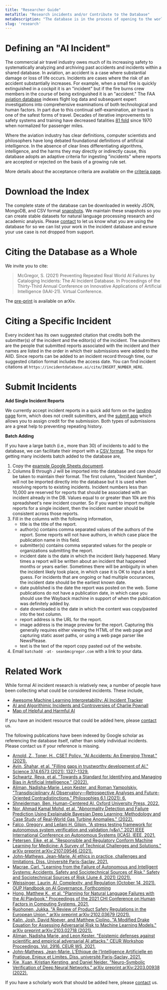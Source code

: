 ```yaml
---
title: "Researcher Guide"
metaTitle: "Research incidents and/or Contribute to the Database"
metaDescription: "The database is in the process of opening to the world for research purposes"
slug: 'research'
---
```


# Defining an "AI Incident"

The commercial air travel industry owes much of its increasing safety to systematically analyzing and archiving past accidents and incidents within a shared database. In aviation, an accident is a case where substantial damage or loss of life occurs. Incidents are cases where the risk of an accident substantially increases. For example, when a small fire is quickly extinguished in a cockpit it is an "incident" but if the fire burns crew members in the course of being extinguished it is an "accident." The FAA [aviation database](https://www.faa.gov/data_research/accident_incident/) indexes flight log data and subsequent expert investigations into comprehensive examinations of both technological and human factors. In part due to this continual self-examination, air travel is one of the safest forms of travel. Decades of iterative improvements to safety systems and training have decreased fatalities [81 fold](https://theblogbyjavier.com/2020/01/02/aviation-safety-evolution-2019-update/) since 1970 when normalized for passenger miles.

Where the aviation industry has clear definitions, computer scientists and philosophers have long debated foundational definitions of artificial intelligence. In the absence of clear lines differentiating algorithms, intelligence, and the harms they may directly or indirectly cause, this database adopts an adaptive criteria for ingesting "incidents" where reports are accepted or rejected on the basis of a growing rule set.

More details about the acceptance criteria are available on the [criteria page](/research/1-criteria).

# Download the Index

The complete state of the database can be downloaded in weekly JSON, MongoDB, and CSV format [snapshots](/research/snapshots). We maintain these snapshots so you can create stable datasets for natural language processing research and academic analysis. Please [contact](/contact) to let us know what you are using the database for so we can list your work in the incident database and esnure your use case is not dropped from support.

# Citing the Database as a Whole

We invite you to cite:  
> McGregor, S. (2021) Preventing Repeated Real World AI Failures by Cataloging Incidents: The AI Incident Database. In Proceedings of the Thirty-Third Annual Conference on Innovative Applications of Artificial Intelligence (IAAI-21). Virtual Conference.

The [pre-print](https://arxiv.org/abs/2011.08512) is available on arXiv.

# Citing a Specific Incident

Every incident has its own suggested citation that credits both the submitter(s) of the incident and the editor(s) of the incident. The submitters are the people that submitted reports associated with the incident and their names are listed in the order in which their submissions were added to the AIID. Since reports can be added to an incident record through time, our suggested citation format includes the access date. You can find incident citations at `https://incidentdatabase.ai/cite/INSERT_NUMBER_HERE`.

# Submit Incidents #

**Add Single Incident Reports**

We currently accept incident reports in a quick add form on the [landing page](/) form, which does not credit submitters, and the [submit app](/apps/submit) which allows you to assign credit for the submission. Both types of submissions are a great help to preventing repeating history.

**Batch Adding**

If you have a large batch (i.e., more than 30) of incidents to add to the database, we can facilitate their import with a [CSV format](https://docs.google.com/spreadsheets/d/1FLguZeFziNKKtpx14TYZ5EjBuc3FCbUGmlMIdCDU6ak/edit?usp=sharing). The steps for getting many incidents batch added to the database are,

1. Copy the [example Google Sheets document](https://docs.google.com/spreadsheets/d/1FLguZeFziNKKtpx14TYZ5EjBuc3FCbUGmlMIdCDU6ak/edit?usp=sharing).
2. Columns B through J will be imported into the database and care
should be taken to maintain their format. The first column, "Incident
Number", will not be imported directly into the database but it is
used when resolving reports to existing incidents. Incident numbers
less than 10,000 are reserved for reports that should be associated
with an incident already in the DB. Values equal to or greater than 10k
are this spreadsheet's new incident counter. So if you want to import
multiple reports for a single incident, then the incident number
should be consistent across those reports.
3. Fill in the columns with the following information,
    * title is the title of the report.
    * author(s) contains comma separated values of the authors of the
    report. Some reports will not have authors, in which case place the publication name in this field.
    * submitter(s) contains comma separated values for the people or
    organizations submitting the report.
    * incident date is the date in which the incident likely happened.
    Many times a report will be written about an incident that happened
    months or years earlier. Sometimes there will be ambiguity in when the
    incident likely took place, in which case it is OK to input a best
    guess. For incidents that are ongoing or had multiple occurances, the
    incident date should be the earliest known date.
    * date published is the date the report was posted on the web. Some
    publications do not have a publication date, in which case you should use
    the Wayback machine in support of when the publication was definitely
    added by.
    * date downloaded is the date in which the content was copy/pasted
    into the text column.
    * report address is the URL for the report.
    * image address is the image preview for the report. Capturing this
    generally requires either viewing the HTML of the web page and
    capturing static asset paths, or using a web page parser like
    NewsPlease.
    * text is the text of the report copy pasted out of the website.
4. Email `batchadd -at- seanbmcgregor.com` with a link to your data.

# Related Work

While formal AI incident research is relatively new, a number of people have been collecting what could be considered incidents. These include,

* [Awesome Machine Learning Interpretability: AI Incident Tracker](https://github.com/jphall663/awesome-machine-learning-interpretability/blob/master/README.md#ai-incident-tracker)
* [AI and Algorithimic Incidents and Controversies of Charlie Pownall](https://charliepownall.com/ai-algorithimic-incident-controversy-database/)
* [Map of Helpful and Harmful AI](https://map.ai-global.org/)

If you have an incident resource that could be added here, please [contact](/contact) us.

The following publications have been indexed by Google scholar as referencing the database itself, rather than solely individual incidents. Please contact us if your reference is missing.

* [Arnold, Z., Toner, H., CSET Policy. "AI Accidents: An Emerging Threat." (2021).](https://cset.georgetown.edu/wp-content/uploads/CSET-AI-Accidents-An-Emerging-Threat.pdf)
* [Avin, Shahar, et al. "Filling gaps in trustworthy development of AI." Science 374.6573 (2021): 1327-1329.](https://arxiv.org/abs/2112.07773)
* [Schwartz, Reva, et al. "Towards a Standard for Identifying and Managing Bias in Artificial Intelligence." (2022).](https://tsapps.nist.gov/publication/get_pdf.cfm?pub_id=934464)
* [Aliman, Nadisha-Marie, Leon Kester, and Roman Yampolskiy. "Transdisciplinary AI Observatory—Retrospective Analyses and Future-Oriented Contradistinctions." Philosophies 6.1 (2021): 6.](https://www.mdpi.com/2409-9287/6/1/6/pdf)
* [Shneiderman, Ben. Human-Centered AI. Oxford University Press, 2022.](https://www.amazon.com/Human-Centered-AI-Ben-Shneiderman/dp/0192845292)
* [Nor, Ahmad Kamal Mohd, et al. "Abnormality Detection and Failure Prediction Using Explainable Bayesian Deep Learning: Methodology and Case Study of Real-World Gas Turbine Anomalies." (2022).](https://www.mdpi.com/2227-7390/10/4/554/pdf)
* [Falco, Gregory, and Leilani H. Gilpin. "A stress testing framework for autonomous system verification and validation (v&v)." 2021 IEEE International Conference on Autonomous Systems (ICAS). IEEE, 2021.](https://www.researchgate.net/profile/Gregory-Falco/publication/352930787_A_Stress_Testing_Framework_For_Autonomous_System_Verification_And_Validation_VV/links/60e911fcb8c0d5588ce64ec5/A-Stress-Testing-Framework-For-Autonomous-System-Verification-And-Validation-V-V.pdf)
* [Petersen, Eike, et al. "Responsible and Regulatory Conform Machine Learning for Medicine: A Survey of Technical Challenges and Solutions." arXiv preprint arXiv:2107.09546 (2021).](https://arxiv.org/pdf/2107.09546)
* [John-Mathews, Jean-Marie. AI ethics in practice, challenges and limitations. Diss. Université Paris-Saclay, 2021.](https://tel.archives-ouvertes.fr/tel-03527232/document)
* [Macrae, Carl. "Learning from the Failure of Autonomous and Intelligent Systems: Accidents, Safety and Sociotechnical Sources of Risk." Safety and Sociotechnical Sources of Risk (June 4, 2021) (2021).](https://nottingham-repository.worktribe.com/OutputFile/7164920)
* [Weissinger, Laurin, AI, Complexity, and Regulation (October 14, 2021). OUP Handbook on AI Governance, Forthcoming ](https://ssrn.com/abstract=3943968)
* [Hong, Matthew K., et al. "Planning for Natural Language Failures with the AI Playbook." Proceedings of the 2021 CHI Conference on Human Factors in Computing Systems. 2021.](https://www.adamfourney.com/papers/hong_chi2021.pdf)
* [Ruohonen, Jukka. "A Review of Product Safety Regulations in the European Union." arXiv preprint arXiv:2102.03679 (2021).](https://arxiv.org/pdf/2102.03679)
* [Kalin, Josh, David Noever, and Matthew Ciolino. "A Modified Drake Equation for Assessing Adversarial Risk to Machine Learning Models." arXiv preprint arXiv:2103.02718 (2021).](https://arxiv.org/pdf/2103.02718)
* [Aliman, Nadisha Marie, and Leon Kester. "Epistemic defenses against scientific and empirical adversarial AI attacks." CEUR Workshop Proceedings. Vol. 2916. CEUR WS, 2021.](https://dspace.library.uu.nl/bitstream/handle/1874/413353/paper_1.pdf?sequence=1)
* [John-Mathews, Jean-Marie. L’Éthique de l’Intelligence Artificielle en Pratique. Enjeux et Limites. Diss. université Paris-Saclay, 2021.](https://www.theses.fr/2021UPASI015.pdf)
* [Xie, Xuan, Kristian Kersting, and Daniel Neider. "Neuro-Symbolic Verification of Deep Neural Networks." arXiv preprint arXiv:2203.00938 (2022).](https://arxiv.org/pdf/2203.00938)

If you have a scholarly work that should be added here, please [contact](/contact) us.
